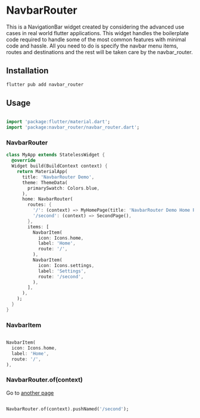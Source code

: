 # NavbarRouter


This is a NavigationBar widget created by considering the advanced use cases in real world flutter applications.
This widget handles the boilerplate code required to handle some of the most common features
with minimal code and hassle. All you need to do is specify the navbar menu items, routes and
destinations and the rest will be taken care by the navbar_router.

## Installation

```bash
flutter pub add navbar_router
```

## Usage

```dart

import 'package:flutter/material.dart';
import 'package:navbar_router/navbar_router.dart';
```

### NavbarRouter

```dart
class MyApp extends StatelessWidget {
  @override
  Widget build(BuildContext context) {
    return MaterialApp(
      title: 'NavbarRouter Demo',
      theme: ThemeData(
        primarySwatch: Colors.blue,
      ),
      home: NavbarRouter(
        routes: {
          '/': (context) => MyHomePage(title: 'NavbarRouter Demo Home Page'),
          '/second': (context) => SecondPage(),
        },
        items: [
          NavbarItem(
            icon: Icons.home,
            label: 'Home',
            route: '/',
          ),
          NavbarItem(
            icon: Icons.settings,
            label: 'Settings',
            route: '/second',
          ),
        ],
      ),
    );
  }
}
```

### NavbarItem

```dart

NavbarItem(
  icon: Icons.home,
  label: 'Home',
  route: '/',
),

```

### NavbarRouter.of(context)

Go to [another page](./)
```dart

NavbarRouter.of(context).pushNamed('/second');

```
